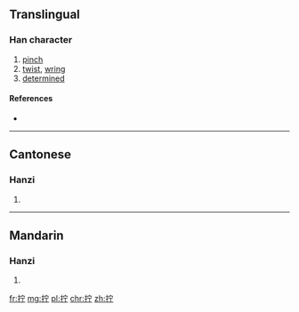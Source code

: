 {{also|擰}}
==Translingual==

===Han character===
{{Han char|rn=64|rad=手|as=05|sn=8|four=|canj=手十一弓 (QJMN)|ids=⿰[[扌]][[宁]]}}

# [[pinch]]
# [[twist]], [[wring]]
# [[determined]]

====References====
* {{Han ref|kx=0427.161|hdz=31858.040|uh=62E7|ud=25319}}

----

==Cantonese==

===Hanzi===
{{yue-hanzi|jyut=|y=ning4, ning6|tra=擰}}

# {{defn|lang=yue|sort=手05}}

----

==Mandarin==

===Hanzi===
{{cmn-hanzi|tra=擰|pin=[[níng]] ([[ning2]])|wg=ning<sup>2</sup>}}

# {{defn|lang=cmn|sort=手05}}

[[fr:拧]]
[[mg:拧]]
[[pl:拧]]
[[chr:拧]]
[[zh:拧]]